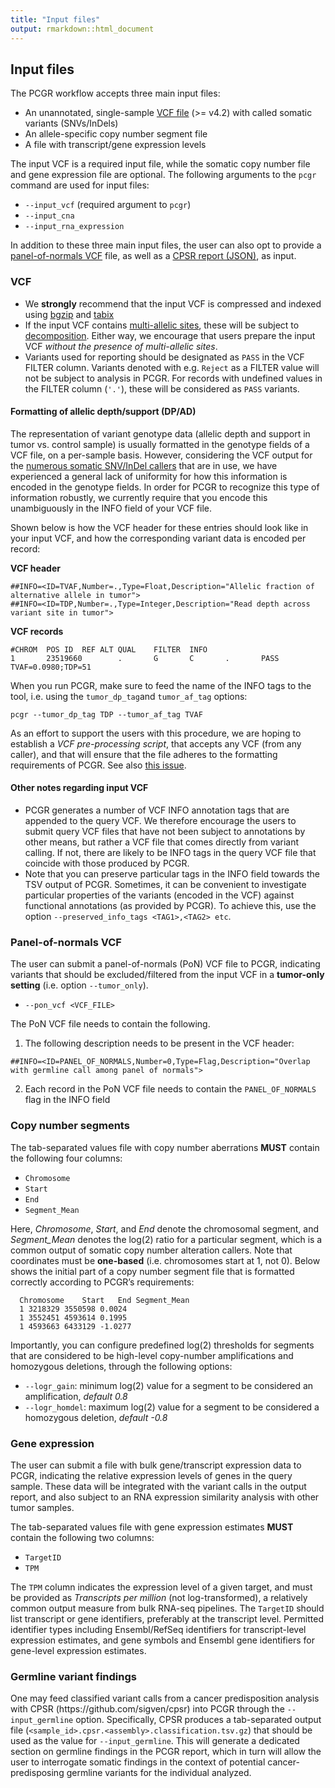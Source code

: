 ```yaml
---
title: "Input files"
output: rmarkdown::html_document
---
```


## Input files

The PCGR workflow accepts three main input files:

  * An unannotated, single-sample [VCF file](https://github.com/samtools/hts-specs#variant-calling-data-files) (>= v4.2) with called somatic variants (SNVs/InDels)
  * An allele-specific copy number segment file
  * A file with transcript/gene expression levels

The input VCF is a required input file, while the somatic copy number file and gene expression file are optional. The following arguments to the `pcgr` command are used for input files:

* `--input_vcf` (required argument to `pcgr`)
* `--input_cna`
* `--input_rna_expression`

In addition to these three main input files, the user can also opt to provide a [panel-of-normals VCF](#panel-of-normals-pon-vcf) file, as well as a [CPSR report (JSON)](#cpsr-report), as input.

### VCF

* We __strongly__ recommend that the input VCF is compressed and indexed using [bgzip](http://www.htslib.org/doc/bgzip.html) and [tabix](http://www.htslib.org/doc/tabix.html)
* If the input VCF contains [multi-allelic sites](https://glow.readthedocs.io/en/latest/etl/variant-splitter.html), these will be subject to [decomposition](http://genome.sph.umich.edu/wiki/Vt#Decompose). Either way, we encourage that users prepare the input VCF _without the presence of multi-allelic sites_.
* Variants used for reporting should be designated as `PASS` in the VCF FILTER column. Variants denoted with e.g. `Reject` as a FILTER value will not be subject to analysis in PCGR. For records with undefined values in the FILTER column (`'.'`), these will be considered as `PASS` variants.

#### Formatting of allelic depth/support (DP/AD)

The representation of variant genotype data (allelic depth and support in tumor vs. control sample) is usually formatted in the genotype fields of a VCF file, on a per-sample basis. However, considering the VCF output for the [numerous somatic SNV/InDel callers](https://www.biostars.org/p/19104/) that are in use, we have experienced a general lack of uniformity for how this information is encoded in the genotype fields. In order for PCGR to recognize this type of information robustly, we currently require that you encode this unambiguously in the INFO field of your VCF file.

Shown below is how the VCF header for these entries should look like in your input VCF, and how the corresponding variant data is encoded per record:

__VCF header__

```
##INFO=<ID=TVAF,Number=.,Type=Float,Description="Allelic fraction of alternative allele in tumor">
##INFO=<ID=TDP,Number=.,Type=Integer,Description="Read depth across variant site in tumor">
```

__VCF records__

```
#CHROM	POS	ID	REF	ALT	QUAL	FILTER	INFO
1       23519660        .       G       C       .       PASS    TVAF=0.0980;TDP=51
```

When you run PCGR, make sure to feed the name of the INFO tags to the tool, i.e. using the `tumor_dp_tag`and `tumor_af_tag` options:

```
pcgr --tumor_dp_tag TDP --tumor_af_tag TVAF
```

As an effort to support the users with this procedure, we are hoping to establish a _VCF pre-processing script_, that accepts any VCF (from any caller), and that will ensure that the file adheres to the formatting requirements of PCGR. See also [this issue](https://github.com/sigven/pcgr/issues/136).

#### Other notes regarding input VCF

* PCGR generates a number of VCF INFO annotation tags that are appended to the query VCF. We therefore encourage the users to submit query VCF files that have not been subject to annotations by other means, but rather a VCF file that comes directly from variant calling. If not, there are likely to be INFO tags in the query VCF file that coincide with those produced by PCGR.
* Note that you can preserve particular tags in the INFO field towards the TSV output of PCGR. Sometimes, it can be convenient to investigate particular properties of the variants (encoded in the VCF) against functional annotations (as provided by PCGR). To achieve this, use the option `--preserved_info_tags <TAG1>,<TAG2> etc`.


### Panel-of-normals VCF

The user can submit a panel-of-normals (PoN) VCF file to PCGR, indicating variants that should be excluded/filtered from the input VCF in a __tumor-only setting__ (i.e. option `--tumor_only`).

* `--pon_vcf <VCF_FILE>`

The PoN VCF file needs to contain the following.

1. The following description needs to be present in the VCF header:

```
##INFO=<ID=PANEL_OF_NORMALS,Number=0,Type=Flag,Description="Overlap with germline call among panel of normals">
```

2. Each record in the PoN VCF file needs to contain the `PANEL_OF_NORMALS` flag in the INFO field


### Copy number segments

The tab-separated values file with copy number aberrations __MUST__ contain the following four columns:

* `Chromosome`
* `Start`
* `End`
* `Segment_Mean`

Here, _Chromosome_, _Start_, and _End_ denote the chromosomal segment, and _Segment_Mean_ denotes the log(2) ratio for a particular segment, which is a common output of somatic copy number alteration callers. Note that coordinates must be **one-based** (i.e. chromosomes start at 1, not 0). Below shows the initial part of a copy number segment file that is formatted correctly according to PCGR's requirements:

      Chromosome	Start	End	Segment_Mean
      1 3218329 3550598 0.0024
      1 3552451 4593614 0.1995
      1 4593663 6433129 -1.0277

Importantly, you can configure predefined log(2) thresholds for segments that are considered to be high-level copy-number amplifications and homozygous deletions, through the following options:

* `--logr_gain`: minimum log(2) value for a segment to be considered an amplification, _default 0.8_
* `--logr_homdel`: maximum log(2) value for a segment to be considered a homozygous deletion, _default -0.8_

### Gene expression

The user can submit a file with bulk gene/transcript expression data to PCGR, indicating the relative expression levels of genes in the query sample. These data will be integrated with the variant calls in the output report, and also subject to an RNA expression similarity analysis with other tumor samples.

The tab-separated values file with gene expression estimates __MUST__ contain the following two columns:

* `TargetID`
* `TPM`

The `TPM` column indicates the expression level of a given target, and  must be provided as _Transcripts per million_ (not log-transformed), a relatively common output measure from bulk RNA-seq pipelines. The `TargetID` should list transcript or gene identifiers, preferably at the transcript level. Permitted identifier types including Ensembl/RefSeq identifiers for transcript-level expression estimates, and gene symbols and Ensembl gene identifiers for gene-level expression estimates.

### Germline variant findings

One may feed classified variant calls from a cancer predisposition analysis with CPSR (https://github.com/sigven/cpsr) into PCGR through the `--input_germline` option. Specifically, CPSR
produces a tab-separated output file (`<sample_id>.cpsr.<assembly>.classification.tsv.gz`) that
should be used as the value for `--input_germline`. This will generate a dedicated section on
germline findings in the PCGR report, which in turn will allow the user to interrogate somatic findings
in the context of potential cancer-predisposing germline variants for the individual analyzed. 
